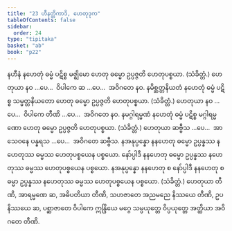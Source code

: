 ```yaml
---
title: "23 ဟီနတ္တိကာဒိ, ဟေတုဒုက"
tableOfContents: false
sidebar:
  order: 24
type: "tipitaka"
basket: "ab"
book: "p22"
---
```



<DynamicBreadcrumb />

<Division number="49" book="p22" e="ch" v="40" p="388">

<Paragraph number="117" book="p22">
နဟီနံ နဟေတုံ ဓမ္မံ ပဋိစ္စ မဇ္ဈိမော ဟေတု ဓမ္မော ဥပ္ပဇ္ဇတိ ဟေတုပစ္စယာ. (သံခိတ္တံ.)
</Paragraph>

<Paragraph number="118" book="p22">
ဟေတုယာ နဝ …ပေ…  ဝိပါကေ ဆ …ပေ…  အဝိဂတေ နဝ.
</Paragraph>

</Division>
<Division number="50" book="p22" e="ch" v="40" p="388">

<Paragraph number="119" book="p22">
နမိစ္ဆတ္တနိယတံ နဟေတုံ ဓမ္မံ ပဋိစ္စ သမ္မတ္တနိယတော ဟေတု ဓမ္မော ဥပ္ပဇ္ဇတိ ဟေတုပစ္စယာ. (သံခိတ္တံ.)
</Paragraph>

<Paragraph number="120" book="p22">
ဟေတုယာ နဝ …ပေ…  ဝိပါကေ တီဏိ …ပေ…  အဝိဂတေ နဝ.
</Paragraph>

</Division>
<Division number="51" book="p22" e="ch" v="40" p="388">

<Paragraph number="121" book="p22">
နမဂ္ဂါရမ္မဏံ နဟေတုံ ဓမ္မံ ပဋိစ္စ မဂ္ဂါရမ္မဏော ဟေတု ဓမ္မော ဥပ္ပဇ္ဇတိ ဟေတုပစ္စယာ. (သံခိတ္တံ.)
</Paragraph>

<Paragraph number="122" book="p22">
ဟေတုယာ ဆဗ္ဗီသ …ပေ…  အာသေဝနေ ပန္နရသ …ပေ…  အဝိဂတေ ဆဗ္ဗီသ.
</Paragraph>

</Division>
<Division number="52" book="p22" e="ch" v="40" p="388">

<Paragraph number="123" book="p22">
နအနုပ္ပန္နော နနဟေတု ဓမ္မော ဥပ္ပန္နဿ နဟေတုဿ ဓမ္မဿ ဟေတုပစ္စယေန ပစ္စယော. နော်ပ္ပါဒီ နနဟေတု ဓမ္မော ဥပ္ပန္နဿ နဟေတုဿ ဓမ္မဿ ဟေတုပစ္စယေန ပစ္စယော. နအနုပ္ပန္နော နနဟေတု စ နော်ပ္ပါဒီ နနဟေတု စ ဓမ္မာ ဥပ္ပန္နဿ နဟေတုဿ ဓမ္မဿ ဟေတုပစ္စယေန ပစ္စယော. (သံခိတ္တံ.)
</Paragraph>

<Paragraph number="124" book="p22">
ဟေတုယာ တီဏိ, အာရမ္မဏေ ဆ, အဓိပတိယာ တီဏိ, သဟဇာတေ အညမညေ နိဿယေ တီဏိ, ဥပနိဿယေ ဆ, ပစ္ဆာဇာတေ ဝိပါကေ ဣန္ဒြိယေ မဂ္ဂေ သမ္ပယုတ္တေ ဝိပ္ပယုတ္တေ အတ္ထိယာ အဝိဂတေ တီဏိ.
</Paragraph>
</Division>